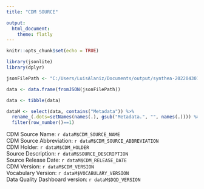 ```yaml
---
title: "CDM SOURCE"

output:
  html_document:
    theme: flatly
---
```


```r
knitr::opts_chunk$set(echo = TRUE)
```


```r
library(jsonlite)
library(dplyr)

jsonFilePath <- "C:/Users/LuisAlaniz/Documents/output/synthea-20220430194102.json"

data <- data.frame(fromJSON(jsonFilePath))

data <- tibble(data)

dataM <- select(data, contains("Metadata")) %>%
  rename_(.dots=setNames(names(.), gsub("Metadata.", "", names(.)))) %>%
  filter(row_number()==1)
```


CDM Source Name: `r dataM$CDM_SOURCE_NAME`  
CDM Source Abbreviation: `r dataM$CDM_SOURCE_ABBREVIATION`  
CDM Holder: `r dataM$CDM_HOLDER`  
Source Description: `r dataM$SOURCE_DESCRIPTION`  
Source Release Date: `r dataM$CDM_RELEASE_DATE`  
CDM Version: `r dataM$CDM_VERSION`  
Vocabulary Version: `r dataM$VOCABULARY_VERSION`  
Data Quality Dashboard version: `r dataM$DQD_VERSION`